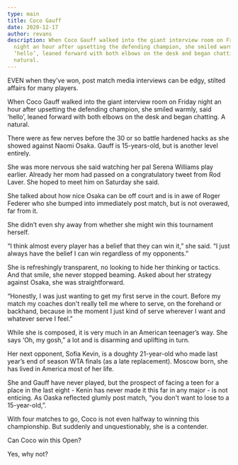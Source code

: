 ```yaml
---
type: main
title: Coco Gauff
date: 2020-12-17
author: revans
description: When Coco Gauff walked into the giant interview room on Friday
  night an hour after upsetting the defending champion, she smiled warmly, said
  ‘hello’, leaned forward with both elbows on the desk and began chatting. A
  natural.
---
```

EVEN when they’ve won, post match media interviews can be edgy, stilted affairs for many players.

When Coco Gauff walked into the giant interview room on Friday night an hour after upsetting the defending champion, she smiled warmly, said ‘hello’, leaned forward with both elbows on the desk and began chatting. A natural.

There were as few nerves before the 30 or so battle hardened hacks as she showed against Naomi Osaka. Gauff is 15-years-old, but is another level entirely. 

She was more nervous she said watching her pal Serena Williams play earlier. Already her mom had passed on a congratulatory tweet from Rod Laver. She hoped to meet him on Saturday she said.

She talked about how nice Osaka can be off court and is in awe of Roger Federer who she bumped into immediately post match, but is not overawed, far from it.

She didn’t even shy away from whether she might win this tournament herself.

“I think almost every player has a belief that they can win it,” she said. “I just always have the belief I can win regardless of my opponents.”

She is refreshingly transparent, no looking to hide her thinking or tactics. And that smile, she never stopped beaming. Asked about her strategy against Osaka, she was straightforward.

“Honestly, I was just wanting to get my first serve in the court. Before my match my coaches don't really tell me where to serve, on the forehand or backhand, because in the moment I just kind of serve wherever I want and whatever serve I feel.”

While she is composed, it is very much in an American teenager’s way. She says ‘Oh, my gosh,” a lot and is disarming and uplifting in turn.

Her next opponent, Sofia Kevin, is a doughty 21-year-old who made last year’s end of season WTA finals (as a late replacement). Moscow born, she has lived in America most of her life.

She and Gauff have never played, but the prospect of facing a teen for a place in the last eight - Kenin has never made it this far in any major - is not enticing. As Oaska reflected glumly post match, “you don't want to lose to a 15-year-old,”.

With four matches to go, Coco is not even halfway to winning this championship. But suddenly and unquestionably, she is a contender.

Can Coco win this Open? 

Yes, why not?